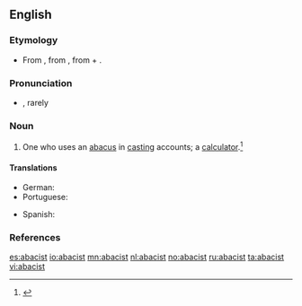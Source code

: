 ==English==

===Etymology===
* From {{etyl|enm}}, from {{etyl|ML.}} {{term|abacista|lang=la}}, from {{term|abacus|lang=la}} + {{term|-ista||-ist|lang=la}}.

===Pronunciation===
* {{a|GenAm}} {{IPA|/ˈæb.ə.sɪst/|/ˈæb.ə.səst/|/ˈæb.ə.kəst/|ə.ˈbæ.kəst/}}, rarely {{IPA|/əˈbɑ.kəst/}}

===Noun===
{{en-noun}}

# One who uses an [[abacus#English|abacus]] in [[casting]] accounts; a [[calculator]].{{defdate|First attested around 1350 to 1470.}}<ref>{{reference-book | last =| first = | authorlink =  | coauthors =  | editor =Brown, Lesley  | others =  | title = The Shorter Oxford English Dictionary | origdate =  | origyear = 1933| origmonth =  | url =  | format =  | accessdate =  | accessyear =  | accessmonth =  | edition = 5th | date =  | year =2003| month =  | publisher =Oxford University Press  | location =Oxford, UK | language =  | id =  | doi = | isbn =978-0-19-860575-7 | lccn = | ol = | pages =2| chapter =  | chapterurl =  | quote =}}</ref>

====Translations====
{{trans-top|One who uses an abacus.}}
* German: {{t|de|Abakist|m}}
* Portuguese: {{t-|pt|calculador}}
{{trans-mid}}
* Spanish: {{t-|es|abacista|m|f}}
{{trans-bottom}}

===References===
<references/>

[[es:abacist]]
[[io:abacist]]
[[mn:abacist]]
[[nl:abacist]]
[[no:abacist]]
[[ru:abacist]]
[[ta:abacist]]
[[vi:abacist]]